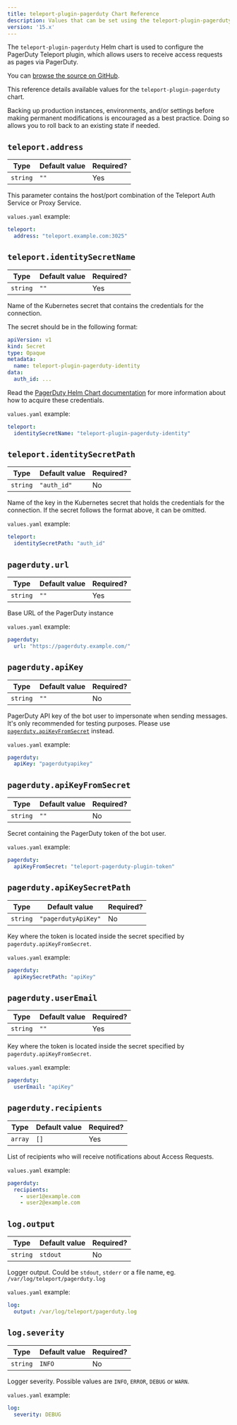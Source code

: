 ```yaml
---
title: teleport-plugin-pagerduty Chart Reference
description: Values that can be set using the teleport-plugin-pagerduty Helm chart
version: '15.x'
---
```


The `teleport-plugin-pagerduty` Helm chart is used to configure the PagerDuty Teleport plugin, which allows users to receive access requests as pages via PagerDuty.

You can [browse the source on GitHub](https://github.com/gravitational/teleport-plugins/tree/v15.0.0-dev/charts/access/pagerduty).

This reference details available values for the `teleport-plugin-pagerduty` chart.

<Warning>
  Backing up production instances, environments, and/or settings before making permanent modifications is encouraged as a best practice. Doing so allows you to roll back to an existing state if needed.
</Warning>

## `teleport.address`

| Type     | Default value | Required? |
| -------- | ------------- | --------- |
| `string` | `""`          | Yes       |

This parameter contains the host/port combination of the Teleport Auth Service or Proxy Service.

`values.yaml` example:

```yaml
teleport:
  address: "teleport.example.com:3025"
```

## `teleport.identitySecretName`

| Type     | Default value | Required? |
| -------- | ------------- | --------- |
| `string` | `""`          | Yes       |

Name of the Kubernetes secret that contains the credentials for the connection.

The secret should be in the following format:

```yaml
apiVersion: v1
kind: Secret
type: Opaque
metadata:
  name: teleport-plugin-pagerduty-identity
data:
  auth_id: ...
```

Read the [PagerDuty Helm Chart documentation](https://github.com/gravitational/teleport-plugins/tree/v15.0.0-dev/charts/access/pagerduty#prerequisites) for more information about how to acquire these credentials.

`values.yaml` example:

```yaml
teleport:
  identitySecretName: "teleport-plugin-pagerduty-identity"
```

## `teleport.identitySecretPath`

| Type     | Default value | Required? |
| -------- | ------------- | --------- |
| `string` | `"auth_id"`   | No        |

Name of the key in the Kubernetes secret that holds the credentials for the connection. If the secret follows the format above, it can be omitted.

`values.yaml` example:

```yaml
teleport:
  identitySecretPath: "auth_id"
```

## `pagerduty.url`

| Type     | Default value | Required? |
| -------- | ------------- | --------- |
| `string` | `""`          | Yes       |

Base URL of the PagerDuty instance

`values.yaml` example:

```yaml
pagerduty:
  url: "https://pagerduty.example.com/"
```

## `pagerduty.apiKey`

| Type     | Default value | Required? |
| -------- | ------------- | --------- |
| `string` | `""`          | No        |

PagerDuty API key of the bot user to impersonate when sending messages. It's only recommended for testing purposes.
Please use [`pagerduty.apiKeyFromSecret`](#pagerdutyapikeyfromsecret) instead.

`values.yaml` example:

```yaml
pagerduty:
  apiKey: "pagerdutyapikey"
```

## `pagerduty.apiKeyFromSecret`

| Type     | Default value | Required? |
| -------- | ------------- | --------- |
| `string` | `""`          | No        |

Secret containing the PagerDuty token of the bot user.

`values.yaml` example:

```yaml
pagerduty:
  apiKeyFromSecret: "teleport-pagerduty-plugin-token"
```

## `pagerduty.apiKeySecretPath`

| Type     | Default value       | Required? |
| -------- | ------------------- | --------- |
| `string` | `"pagerdutyApiKey"` | No        |

Key where the token is located inside the secret specified by `pagerduty.apiKeyFromSecret`.

`values.yaml` example:

```yaml
pagerduty:
  apiKeySecretPath: "apiKey"
```

## `pagerduty.userEmail`

| Type     | Default value | Required? |
| -------- | ------------- | --------- |
| `string` | `""`          | Yes       |

Key where the token is located inside the secret specified by `pagerduty.apiKeyFromSecret`.

`values.yaml` example:

```yaml
pagerduty:
  userEmail: "apiKey"
```

## `pagerduty.recipients`

| Type    | Default value | Required? |
| ------- | ------------- | --------- |
| `array` | `[]`          | Yes       |

List of recipients who will receive notifications about Access Requests.

`values.yaml` example:

```yaml
pagerduty:
  recipients:
    - user1@example.com
    - user2@example.com
```

## `log.output`

| Type     | Default value | Required? |
| -------- | ------------- | --------- |
| `string` | `stdout`      | No        |

Logger output. Could be `stdout`, `stderr` or a file name, eg. `/var/log/teleport/pagerduty.log`

`values.yaml` example:

```yaml
log:
  output: /var/log/teleport/pagerduty.log
```

## `log.severity`

| Type     | Default value | Required? |
| -------- | ------------- | --------- |
| `string` | `INFO`        | No        |

Logger severity. Possible values are `INFO`, `ERROR`, `DEBUG` or `WARN`.

`values.yaml` example:

```yaml
log:
  severity: DEBUG
```

